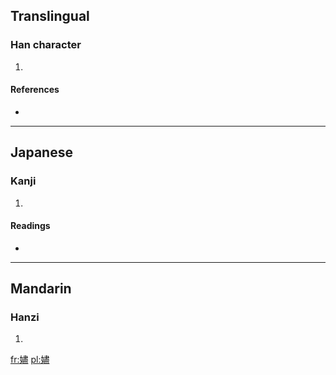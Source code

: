 ==Translingual==

===Han character===
{{Han char|rn=38|rad=女|as=14|sn=17|four=4541<sub>7</sub>|canj=女中一廿 (VLMT)|ids=⿰[[女]][[盡]]}}

# {{defn|Han|sort=女14}}

====References====
* {{Han ref|kx=0272.330|dkj=06815|hdz=21088.030|uh=5B27|ud=23335|bh=ECD3|bd=60627}}

----

==Japanese==

===Kanji===
{{ja-kanji|grade=|rs=女14}}

# {{defn|lang=ja|sort=女14}}

====Readings====
* {{ja-readings|on=[[しん]] (shin), [[じん]] (jin)|kun=}}

----

==Mandarin==

===Hanzi===
{{cmn-hanzi|pin=[[jìn]] ([[jin4]])|wg=chin<sup>4</sup>}}

# {{defn|lang=cmn|sort=女14}}

[[fr:嬧]]
[[pl:嬧]]